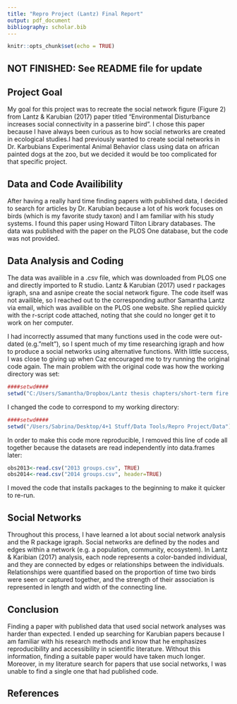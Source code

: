 ```yaml
---
title: "Repro Project (Lantz) Final Report"
output: pdf_document
bibliography: scholar.bib 
---
```


```r
knitr::opts_chunk$set(echo = TRUE)
```
## NOT FINISHED: See README file for update 


## Project Goal
My goal for this project was to recreate the social network figure (Figure 2) from Lantz & Karubian (2017) paper titled "Environmental Disturbance increases social connectivity in a passerine bird". I chose this paper because I have always been curious as to how social networks are created in ecological studies.I had previously wanted to create social networks in Dr. Karbubians Experimental Animal Behavior class using data on african painted dogs at the zoo, but we decided it would be too complicated for that specific project. 

## Data and Code Availibility 
After having a really hard time finding papers with published data, I decided to search for articles by Dr. Karubian because a lot of his work focuses on birds (which is my favorite study taxon) and I am familiar with his study systems. I found this paper using Howard Tilton Library databases. The data was published with the paper on the PLOS One database, but the code was not provided.   

## Data Analysis and Coding 
The data was availible in a .csv file, which was downloaded from PLOS one and directly imported to R studio. Lantz & Karubian (2017) used r packages igraph, sna and asnipe create the social network figure. The code itself was not availible, so I reached out to the corresponding author Samantha Lantz via email, which was availible on the PLOS one website. She replied quickly with the r-script code attached, noting that she could no longer get it to work on her computer. 


I had incorrectly assumed that many functions used in the code were out-dated (e.g."melt"), so I spent much of my time researching igraph and how to produce a social networks using alternative functions. With little success, I was close to giving up when Caz encouraged me to try running the original code again. The main problem with the original code was how the working directory was set:
```r
####setwd####
setwd("C:/Users/Samantha/Dropbox/Lantz thesis chapters/short-term fire response/data and R code/social networks/R")
```
I changed the code to correspond to my working directory: 
```r
####setwd####
setwd("/Users/Sabrina/Desktop/4+1 Stuff/Data Tools/Repro Project/Data")
```
In order to make this code more reproducible, I removed this line of code all together because the datasets are read independently into data.frames later: 
```r
obs2013<-read.csv("2013 groups.csv", TRUE)
obs2014<-read.csv("2014 groups.csv", header=TRUE)
```

I moved the code that installs packages to the beginning to make it quicker to re-run. 

## Social Networks
Throughout this process, I have learned a lot about social network analysis and the R package igraph. Social networks are defined by the nodes and edges within a network (e.g. a population, community, ecosystem). In Lantz & Karibian (2017) analysis, each node represents a color-banded individual, and they are connected by edges or relationships between the individuals. Relationships were quantified based on the proportion of time two birds were seen or captured together, and the strength of their association is represented in length and width of the connecting line. 

## Conclusion
Finding a paper with published data that used social network analyses was harder than expected. I ended up searching for Karubian papers because I am familiar with his research methods and know that he emphasizes reproducibility and accessibility in scientific literature. Without this information, finding a suitable paper would have taken much longer. Moreover, in my literature search for papers that use social networks, I was unable to find a single one that had published code.

## References 
